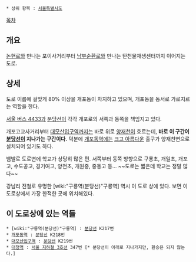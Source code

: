  * 상위 항목 : [[서울특별시도]]

{{{+1 開浦路 / Gaepo-ro }}}

[[목차]]

== 개요 ==
[[논현로]]와 만나는 포이사거리부터 [[남부순환로]]와 만나는 탄천물재생센터까지 이어지는 도로.

== 상세 ==
도로 이름에 걸맞게 80% 이상을 개포동이 차지하고 있으며, 개포동을 동서로 가로지르는 역할을 한다.

[[서울 버스 4433]]과 [[분당선]]이 각각 개포로의 서쪽과 동쪽을 책임지고 있다.

개포고교사거리부터 [[대모산입구역]]까지는 바로 위로 [[양재천]]이 흐르는데, '''바로 이 구간이 [[분당선]]이 지나가는 구간이다. ''' 덕분에 [[개포동역]]에는 [[크고 아름다운]] 출구가 양재천변으로 설치되어 있기도 하다. 

뱀발로 도로변에 학교가 상당히 많은 편. 서쪽부터 동쪽 방향으로 구룡초, 개일초, 개포고, 수도공고, 경기여고, 양전초, 개원중, 중동고 등... ~~도로는 짧은데 학교는 정말 많다~~

강남리 전철로 유명한 [wiki:"구룡역(분당선)"구룡역] 역시 이 도로 상에 있다. 보면 이 도로상에서 가장 한적한 곳에 위치해있다.

== 이 도로상에 있는 역들 ==
 * [wiki:"구룡역(분당선)"구룡역] : [[분당선]] K217번 
 * [[개포동역]] : [[분당선]] K218번
 * [[대모산입구역]] : [[분당선]] K219번
 * [[대청역]] : [[서울 지하철 3호선]] 347번 [* 분당선이 아래로 지나가지만, 환승은 되지 않는다.]
